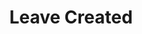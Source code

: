 ---
title: 'Leave Created'
description: 'This event is triggered whenever a new Leave is created in a company.'
---